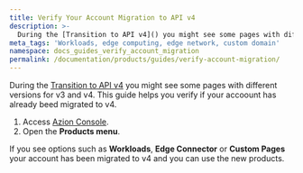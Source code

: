 ```yaml
---
title: Verify Your Account Migration to API v4
description: >-
  During the [Transition to API v4]() you might see some pages with different versions for v3 and v4. This guide helps you verify if your accoount has already beed migrated to v4.
meta_tags: 'Workloads, edge computing, edge network, custom domain'
namespace: docs_guides_verify_account_migration
permalink: /documentation/products/guides/verify-account-migration/
---
```



During the [Transition to API v4](/en/documentation/products/api-v4-migration/) you might see some pages with different versions for v3 and v4. This guide helps you verify if your accoount has already beed migrated to v4.

1. Access [Azion Console](/en/documentation/products/guides/how-to-access-azion-console/).
2. Open the **Products menu**.

If you see options such as **Workloads**, **Edge Connector** or **Custom Pages** your account has been migrated to v4 and you can use the new products.
